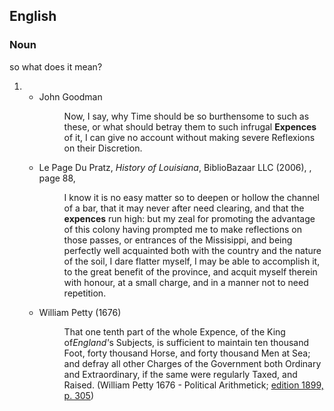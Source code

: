 ==English==

===Noun===
{{en-noun}} so what does it mean?

# {{obsolete spelling of|expense|lang=en}}
#* John Goodman
#*: Now, I say, why Time should be so burthensome to such as these, or what should betray them to such infrugal '''Expences''' of it, I can give no account without making severe Reflexions on their Discretion.
#* {{rfdate}} Le Page Du Pratz, ''History of Louisiana'', BiblioBazaar LLC (2006), {{ISBN|1-4264-3406-5}}, page 88,
#*: I know it is no easy matter so to deepen or hollow the channel of a bar, that it may never after need clearing, and that the '''expences''' run high: but my zeal for promoting the advantage of this colony having prompted me to make reflections on those passes, or entrances of the Missisippi,{{SIC}} and being perfectly well acquainted both with the country and the nature of the soil, I dare flatter myself, I may be able to accomplish it, to the great benefit of the province, and acquit myself therein with honour, at a small charge, and in a manner not to need repetition.
#* William Petty (1676)
#*: That one tenth part of the whole Expence, of the King of'' England<nowiki>'</nowiki>''s Subjects, is sufficient to maintain ten thousand Foot, forty thousand Horse, and forty thousand Men at Sea; and defray all other Charges of the Government both Ordinary and Extraordinary, if the same were regularly Taxed, and Raised. (William Petty 1676 - Political Arithmetick; [[:s:en:Page:William_Petty_-_Economic_Writings_(1899)_vol_1.djvu/403|edition 1899, p. 305]])